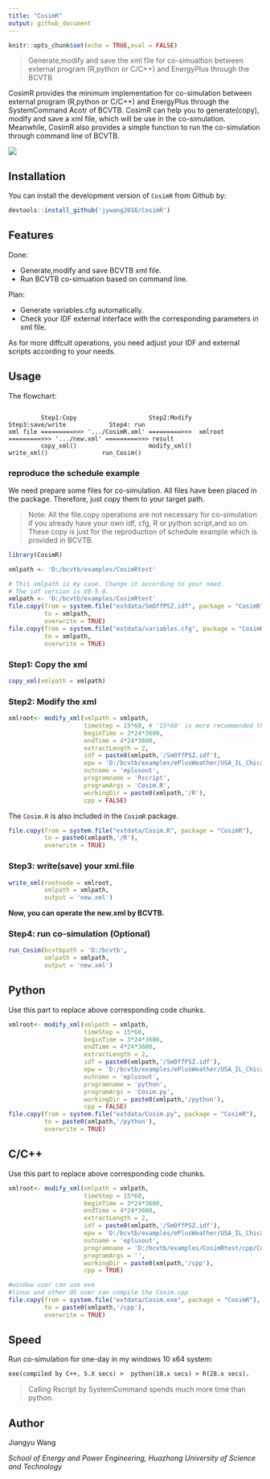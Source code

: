 ```yaml
---
title: "CosimR"
output: github_document
---
```


```r
knitr::opts_chunk$set(echo = TRUE,eval = FALSE)
```


> Generate,modify and save the xml file for co-simualtion between external program (R,python or C/C++) and EnergyPlus through the BCVTB

CosimR provides the minimum implementation for co-simulation between external program (R,python or C/C++) and EnergyPlus through the SystemCommand Acotr of BCVTB. CosimR can help you to generate(copy), modify and save a xml file, which will be use in the co-simulation. Meanwhile, CosimR also provides a simple function to run the co-simulation through command line of BCVTB.

<img src="inst/figs/xml.png"/>


## Installation

You can install the development version of `CosimR` from Github by:

```r
devtools::install_github('jywang2016/CosimR')
```


## Features

Done:

- Generate,modify and save BCVTB xml file.
- Run BCVTB co-simuation based on command line.

Plan:

- Generate variables.cfg automatically.
- Check your IDF external interface with the corresponding parameters in xml file.

As for more diffcult operations, you need adjust your IDF and external scripts according to your needs.

## Usage

The flowchart:

```text

         Step1:Copy                    Step2:Modify         Step3:save/write            Step4: run
xml file =========>>> '.../CosimR.xml' =========>>>  xmlroot =========>>> '.../new.xml' =========>>> result
         copy_xml()                    modify_xml()           write_xml()               run_Cosim()
```

### reproduce the schedule example

We need prepare some files for co-simulation. All files have been placed in the package. Therefore, just copy them to your target path.

> Note: All the file.copy operations are not necessary for co-simulation if you already have your own idf, cfg, R or python script,and so on. These copy is just for the reproduction of schedule example which is provided in BCVTB. 

```r
library(CosimR)
```

```r
xmlpath <- 'D:/bcvtb/examples/CosimRtest'
```


```r
# This xmlpath is my case. Change it according to your need.
# The idf version is V8-5-0.
xmlpath <- 'D:/bcvtb/examples/CosimRtest'
file.copy(from = system.file("extdata/SmOffPSZ.idf", package = "CosimR"),
          to = xmlpath,
          overwrite = TRUE)
file.copy(from = system.file("extdata/variables.cfg", package = "CosimR"),
          to = xmlpath,
          overwrite = TRUE)
```

### Step1: Copy the xml

```r
copy_xml(xmlpath = xmlpath)
```

### Step2: Modify the xml

```r
xmlroot<- modify_xml(xmlpath = xmlpath,
                     timeStep = 15*60, # '15*60' is more recommended than 15*60
                     beginTime = 3*24*3600,
                     endTime = 4*24*3600,
                     extractLength = 2,
                     idf = paste0(xmlpath,'/SmOffPSZ.idf'),
                     epw = 'D:/bcvtb/examples/ePlusWeather/USA_IL_Chicago-OHare.Intl.AP.725300_TMY3.epw',
                     outname = 'eplusout',
                     programname = 'Rscript',
                     programArgs = 'Cosim.R',
                     workingDir = paste0(xmlpath,'/R'),
                     cpp = FALSE)
```

The `Cosim.R` is also included in the `CosimR` package. 

```r
file.copy(from = system.file("extdata/Cosim.R", package = "CosimR"),
          to = paste0(xmlpath,'/R'),
          overwrite = TRUE)
```

### Step3: write(save) your xml.file

```r
write_xml(rootnode = xmlroot,
          xmlpath = xmlpath,
          output = 'new.xml')
```

**Now, you can operate the new.xml by BCVTB.**

### Step4: run co-simulation (Optional)

```r
run_Cosim(bcvtbpath = 'D:/bcvtb',
          xmlpath = xmlpath,
          output = 'new.xml')
```

## Python

Use this part to replace above corresponding code chunks.

```r
xmlroot<- modify_xml(xmlpath = xmlpath,
                     timeStep = 15*60, 
                     beginTime = 3*24*3600,
                     endTime = 4*24*3600,
                     extractLength = 2,
                     idf = paste0(xmlpath,'/SmOffPSZ.idf'),
                     epw = 'D:/bcvtb/examples/ePlusWeather/USA_IL_Chicago-OHare.Intl.AP.725300_TMY3.epw',
                     outname = 'eplusout',
                     programname = 'python',
                     programArgs = 'Cosim.py',
                     workingDir = paste0(xmlpath,'/python'),
                     cpp = FALSE)
file.copy(from = system.file("extdata/Cosim.py", package = "CosimR"),
          to = paste0(xmlpath,'/python'),
          overwrite = TRUE)
```

## C/C++

Use this part to replace above corresponding code chunks.

```r
xmlroot<- modify_xml(xmlpath = xmlpath,
                     timeStep = 15*60,
                     beginTime = 3*24*3600,
                     endTime = 4*24*3600,
                     extractLength = 2,
                     idf = paste0(xmlpath,'/SmOffPSZ.idf'),
                     epw = 'D:/bcvtb/examples/ePlusWeather/USA_IL_Chicago-OHare.Intl.AP.725300_TMY3.epw',
                     outname = 'eplusout',
                     programname = 'D:/bcvtb/examples/CosimRtest/cpp/Cosim',
                     programArgs = '',
                     workingDir = paste0(xmlpath,'/cpp'),
                     cpp = TRUE)

#window user can use exe
#linux and other OS user can compile the Cosim.cpp
file.copy(from = system.file("extdata/Cosim.exe", package = "CosimR"),
          to = paste0(xmlpath,'/cpp'),
          overwrite = TRUE)
```

## Speed

Run co-simulation for one-day in my windows 10 x64 system:

```txt
exe(compiled by C++, 5.X secs) >  python(10.x secs) > R(28.x secs).
```
>Calling Rscript by SystemCommand spends much more time than python.

## Author

Jiangyu Wang

*School of Energy and Power Engineering, Huazhong University of Science and Technology*
